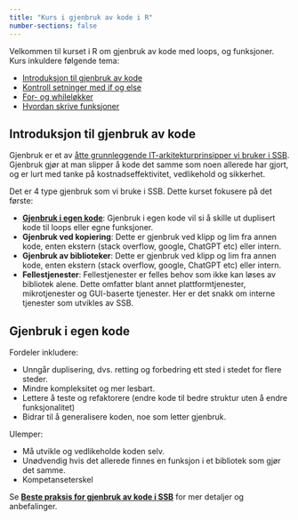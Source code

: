 ```yaml
---
title: "Kurs i gjenbruk av kode i R"
number-sections: false
---
```


Velkommen til kurset i R om gjenbruk av kode med loops, og funksjoner. Kurs inkuldere følgende tema: 

- [Introduksjon til gjenbruk av kode](index.qmd#sec-introduction)
- [Kontroll setninger med if og else](kontroll.qmd)
- [For- og whileløkker](loops.qmd)
- [Hvordan skrive funksjoner](funksjoner.qmd)


## Introduksjon til gjenbruk av kode {#sec-introduction}
Gjenbruk er et av [åtte grunnleggende IT-arkitekturprinsipper vi bruker i SSB](https://statistics-norway.atlassian.net/wiki/spaces/Arkitektur/pages/3538714625). Gjenbruk gjør at man slipper å kode det samme som noen allerede har gjort, og er lurt med tanke på kostnadseffektivitet, vedlikehold og sikkerhet.

Det er 4 type gjenbruk som vi bruke i SSB. Dette kurset fokusere på det første:

-   [**Gjenbruk i egen kode**](index.qmd#sec-gjenbruk): Gjenbruk i egen kode vil si å skille ut duplisert kode til loops eller egne funksjoner.
-   **Gjenbruk ved kopiering**: Dette er gjenbruk ved klipp og lim fra annen kode, enten ekstern (stack overflow, google, ChatGPT etc) eller intern.
-   **Gjenbruk av biblioteker**: Dette er gjenbruk ved klipp og lim fra annen kode, enten ekstern (stack overflow, google, ChatGPT etc) eller intern.
-   **Fellestjenester**: Fellestjenester er felles behov som ikke kan løses av bibliotek alene. Dette omfatter blant annet plattformtjenester, mikrotjenester og GUI-baserte tjenester. Her er det snakk om interne tjenester som utvikles av SSB.

## Gjenbruk i egen kode {#sec-gjenbruk}

Fordeler inkludere:

-   Unngår duplisering, dvs. retting og forbedring ett sted i stedet for flere steder.
-   Mindre kompleksitet og mer lesbart.
-   Lettere å teste og refaktorere (endre kode til bedre struktur uten å endre funksjonalitet)
-   Bidrar til å generalisere koden, noe som letter gjenbruk.

Ulemper:

-   Må utvikle og vedlikeholde koden selv.
-   Unødvendig hvis det allerede finnes en funksjon i et bibliotek som gjør det samme.
-   Kompetanseterskel

Se [**Beste praksis for gjenbruk av kode i SSB**](https://statistics-norway.atlassian.net/wiki/spaces/BEST/pages/3527966755/Gjenbruk) for mer detaljer og anbefalinger.